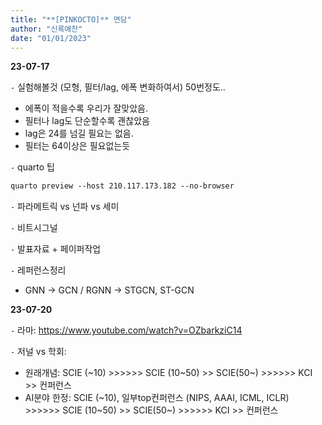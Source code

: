 ```yaml
---
title: "**[PINKOCTO]** 면담"
author: "신록예찬"
date: "01/01/2023"
---
```

**23-07-17**

`-` 실험해볼것 (모형, 필터/lag, 에폭 변화하여서) 50번정도.. 

- 에폭이 적을수록 우리가 잘맞았음.
- 필터나 lag도 단순할수록 괜찮았음 
- lag은 24를 넘길 필요는 없음. 
- 필터는 64이상은 필요없는듯 

`-` quarto 팁 

```default
quarto preview --host 210.117.173.182 --no-browser
```

`-` 파라메트릭 vs 넌파 vs 세미

`-` 비트시그널 

`-` 발표자료 + 페이퍼작업 

`-` 레퍼런스정리

- GNN -> GCN / RGNN -> STGCN, ST-GCN  

**23-07-20**

`-` 라마: <https://www.youtube.com/watch?v=OZbarkziC14>

`-` 저널 vs 학회: 

- 원래개념: SCIE (~10) >>>>>> SCIE (10~50) >> SCIE(50~) >>>>>>  KCI >> 컨퍼런스 
- AI분야 한정: SCIE (~10), 일부top컨퍼런스 (NIPS, AAAI, ICML, ICLR)  >>>>>> SCIE (10~50) >> SCIE(50~) >>>>>> KCI >> 컨퍼런스 